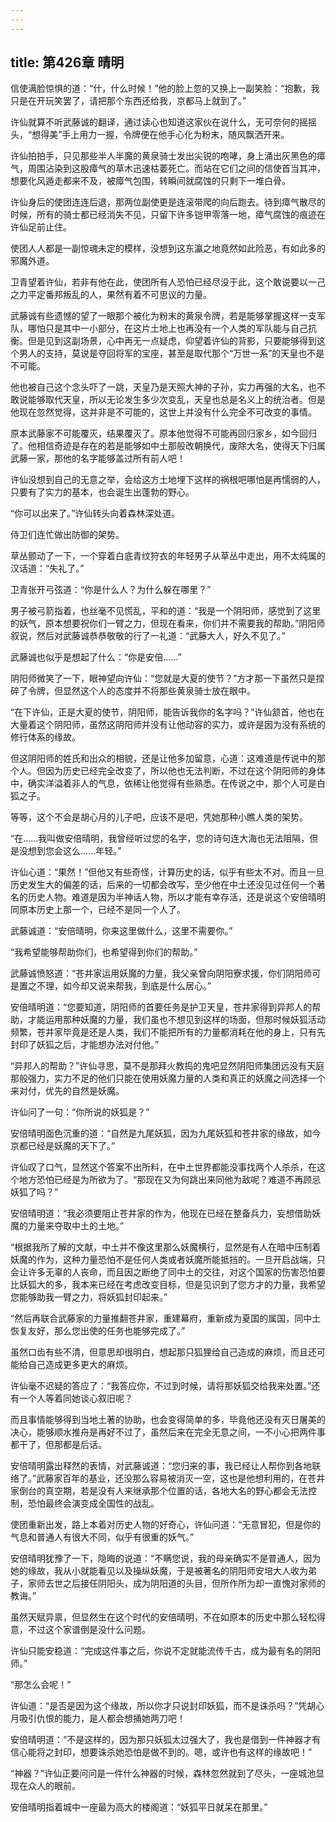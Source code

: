 ```yaml
---
---
---
```

title: 第426章 晴明
---





信使满脸惊惧的道：“什，什么时候！”他的脸上忽的又换上一副笑脸：“抱歉，我只是在开玩笑罢了，请把那个东西还给我，京都马上就到了。”

许仙就算不听武藤诚的翻译，通过读心也知道这家伙在说什么，无可奈何的摇摇头，“想得美”手上用力一握，令牌便在他手心化为粉末，随风飘洒开来。

许仙拍拍手，只见那些半人半魔的黄泉骑士发出尖锐的咆哮，身上涌出灰黑色的瘴气，周围沾染到这股瘴气的草木迅速枯萎死亡。而站在它们之间的信使首当其冲，想要化风遁走都来不及，被瘴气包围，转瞬间就腐蚀的只剩下一堆白骨。

许仙身后的使团连连后退，那两位副使更是连滚带爬的向后跑去。待到瘴气散尽的时候，所有的骑士都已经消失不见，只留下许多铠甲零落一地，瘴气腐蚀的痕迹在许仙足前止住。

使团人人都是一副惊魂未定的模样，没想到这东瀛之地竟然如此险恶，有如此多的邪魔外道。

卫青望着许仙，若非有他在此，使团所有人恐怕已经尽没于此，这个敢说要以一己之力平定番邦叛乱的人，果然有着不可思议的力量。

武藤诚有些遗憾的望了一眼那个被化为粉末的黄泉令牌，若是能够掌握这样一支军队，哪怕只是其中一小部分，在这片土地上也再没有一个人类的军队能与自己抗衡。但是见到这副场景，心中再无一点疑虑，仰望着许仙的背影，只要能够得到这个男人的支持，莫说是夺回将军的宝座，甚至是取代那个“万世一系”的天皇也不是不可能。

他也被自己这个念头吓了一跳，天皇乃是天照大神的子孙，实力再强的大名，也不敢说能够取代天皇，所以无论发生多少次变乱，天皇也总是名义上的统治者。但是他现在忽然觉得，这并非是不可能的，这世上并没有什么完全不可改变的事情。

原本武藤家不可能覆灭，结果覆灭了。原本他觉得不可能再回归家乡，如今回归了。他相信奇迹是存在的若是能够如中土那般改朝换代，废除大名，使得天下归属武藤一家，那他的名字能够盖过所有前人吧！

许仙没想到自己的无意之举，会给这方土地埋下这样的祸根吧哪怕是再懦弱的人，只要有了实力的基本，也会诞生出蓬勃的野心。

“你可以出来了。”许仙转头向着森林深处道。

侍卫们连忙做出防御的架势。

草丛颤动了一下，一个穿着白底青纹狩衣的年轻男子从草丛中走出，用不太纯属的汉话道：“失礼了。”

卫青张开弓弦道：“你是什么人？为什么躲在哪里？”

男子被弓箭指着，也丝毫不见慌乱，平和的道：“我是一个阴阳师，感觉到了这里的妖气，原本想要祝你们一臂之力，但现在看来，你们并不需要我的帮助。”阴阳师叙说，然后对武藤诚恭恭敬敬的行了一礼道：“武藤大人，好久不见了。”

武藤诚也似乎是想起了什么：“你是安倍……”

阴阳师微笑了一下，眼神望向许仙：“您就是大夏的使节？”方才那一下虽然只是捏碎了令牌，但显然这个人的态度并不将那些黄泉骑士放在眼中。

“在下许仙，正是大夏的使节，阴阳师，能告诉我你的名字吗？”许仙颔首，他也在大量着这个阴阳师，虽然这阴阳师并没有让他动容的实力，或许是因为没有系统的修行体系的缘故。

但这阴阳师的姓氏和出众的相貌，还是让他多加留意，心道：这难道是传说中的那个人。但因为历史已经完全改变了，所以他也无法判断，不过在这个阴阳师的身体中，确实洋溢着非人的气息，依稀让他觉得有些熟悉。在传说之中，那个人可是白狐之子。

等等，这个不会是胡心月的儿子吧，应该不是吧，凭她那种小瞧人类的架势。

“在……我叫做安倍晴明，我曾经听过您的名字，您的诗句连大海也无法阻隔，但是没想到您会这么……年轻。”

许仙心道：“果然！”但他又有些奇怪，计算历史的话，似乎有些太不对。而且一旦历史发生大的偏差的话，后来的一切都会改写，至少他在中土还没见过任何一个著名的历史人物。难道是因为半神话人物，所以才能有幸存活，还是说这个安倍晴明同原本历史上那一个，已经不是同一个人了。

武藤诚道：“安倍晴明，你来这里做什么，这里不需要你。”

“我希望能够帮助你们，也希望得到你们的帮助。”

武藤诚愤怒道：“苍井家运用妖魔的力量，我父亲曾向阴阳寮求援，你们阴阳师可是置之不理，如今却又说来帮我，到底是什么居心。”

安倍晴明道：“您要知道，阴阳师的首要任务是护卫天皇，苍井家得到异邦人的帮助，才能运用那种妖魔的力量，我们虽也不想见到这样的场面，但那时候妖狐活动频繁，苍井家毕竟是还是人类，我们不能把所有的力量都消耗在他的身上，只有先封印了妖狐之后，才能想办法对付他。”

“异邦人的帮助？”许仙寻思，莫不是那拜火教捣的鬼吧显然阴阳师集团远没有天庭那般强力，实力不足的他们只能在使用妖魔力量的人类和真正的妖魔之间选择一个来对付，优先的自然是妖魔。

许仙问了一句：“你所说的妖狐是？”

安倍晴明面色沉重的道：“自然是九尾妖狐，因为九尾妖狐和苍井家的缘故，如今京都已经是妖魔的天下了。”

许仙叹了口气，显然这个答案不出所料，在中土世界都能没事找两个人杀杀，在这个地方恐怕已经是为所欲为了。“那现在又为何跳出来同他为敌呢？难道不再顾忌妖狐了吗？”

安倍晴明道：“我必须要阻止苍井家的作为，他现在已经在整备兵力，妄想借助妖魔的力量来夺取中土的土地。”

“根据我所了解的文献，中土并不像这里那么妖魔横行，显然是有人在暗中压制着妖魔的作为，这种力量恐怕不是任何人类或者妖魔所能抵挡的。一旦开启战端，只会让许多无辜的人丧命，而且因之断绝了同中土的交往，对这个国家的伤害恐怕要比妖狐大的多，我本来已经在考虑改变目标，但是见识到了您方才的力量，我希望您能够助我一臂之力，将妖狐封印起来。”

“然后再联合武藤家的力量推翻苍井家，重建幕府，重新成为夏国的属国，同中土恢复友好，那么您出使的任务也能够完成了。”

虽然口齿有些不清，但意思却很明白，想起那只狐狸给自己造成的麻烦，而且还可能给自己造成更多更大的麻烦。

许仙毫不迟疑的答应了：“我答应你，不过到时候，请将那妖狐交给我来处置。”还有一个人等着同她谈心叙旧呢？

而且事情能够得到当地土著的协助，也会变得简单的多，毕竟他还没有灭日屠美的决心，能够顺水推舟是再好不过了，虽然后来在完全无意之间，一不小心把两件事都干了，但那都是后话。

安倍晴明露出释然的表情，对武藤诚道：“您归来的事，我已经让人帮你到各地联络了。”武藤家百年的基业，还没那么容易被消灭一空，这也是他想利用的，在苍井家倒台的真空期，若是没有人来继承那个位置的话，各地大名的野心都会无法控制，恐怕最终会演变成全国性的战乱。

使团重新出发，路上本着对历史人物的好奇心，许仙问道：“无意冒犯，但是你的气息和普通人有很大不同，似乎有很重的妖气。”

安倍晴明犹豫了一下，隐晦的说道：“不瞒您说，我的母亲确实不是普通人，因为她的缘故，我从小就能看见以及操纵妖魔，于是被著名的阴阳师安培大人收为弟子，家师去世之后接任阴阳头，成为阴阳道的头目，但所作所为却一直愧对家师的教诲。”

虽然天赋异禀，但显然生在这个时代的安倍晴明，不在如原本的历史中那么轻松得意，不过这个家谱倒是没什么问题。

许仙只能安稳道：“完成这件事之后，你说不定就能流传千古，成为最有名的阴阳师。”

“那怎么会呢！”

许仙道：“是否是因为这个缘故，所以你才只说封印妖狐，而不是诛杀吗？”凭胡心月吸引仇恨的能力，是人都会想捅她两刀吧！

安倍晴明道：“不是这样的，因为那只妖狐太过强大了，我也是借到一件神器才有信心能将之封印，想要诛杀她恐怕是做不到的。嗯，或许也有这样的缘故吧！”

“神器？”许仙正要问问是一件什么神器的时候，森林忽然就到了尽头，一座城池显现在众人的眼前。

安倍晴明指着城中一座最为高大的楼阁道：“妖狐平日就呆在那里。”